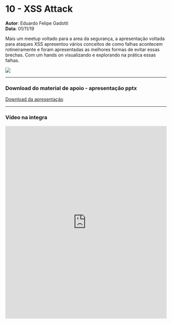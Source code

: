 

# 10 - XSS Attack
**Autor**: Eduardo Felipe Gadotti<br />
**Data**: 01/11/19

Mais um meetup voltado para a area da segurança, a apresentação voltada para ataques XSS apresentou vários conceitos de como falhas acontecem rotineiramente e foram apresentadas as melhores formas de evitar essas brechas.
Com um hands on visualizando e explorando na prática essas falhas.

![](/convites/10.png)

--- 
### Download do material de apoio - apresentação pptx

<span>
    <a href="https://apoio.facil.com.br/files//Meetups/ppt/10.pptx">Download da apresentação</a>
</span>

---
### Vídeo na integra

<Bleed>
    <iframe width="100%" height="600" frameborder="0" allow="accelerometer; autoplay; clipboard-write; encrypted-media; gyroscope; picture-in-picture" allowfullscreen="true" webkitallowfullscreen="true" mozallowfullscreen="true" src='https://apoio.facil.com.br/files//Meetups/10/zoom_0.mp4'  ></iframe>    
</Bleed>


